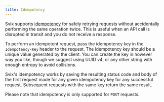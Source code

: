 ```yaml
---
title: Idempotency
---
```


Svix supports [idempotency](https://en.wikipedia.org/wiki/Idempotence) for safely retrying requests without accidentally performing the same operation twice. This is useful when an API call is disrupted in transit and you do not receive a response.

To perform an idempotent request, pass the idempotency key in the `Idempotency-Key` header to the request. The idempotency key should be a unique value generated by the client. You can create the key in however way you like, though we suggest using UUID v4, or any other string with enough entropy to avoid collisions.

Svix's idempotency works by saving the resulting status code and body of the first request made for any given idempotency key for any successful request. Subsequent requests with the same key return the same result.

Please note that idempotency is only supported for `POST` requests.

